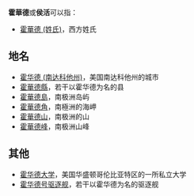 '''霍華德'''或'''侯活'''可以指：

*[[霍華德_(姓氏)|霍華德 (姓氏)]]，西方姓氏

==地名==
*[[霍华德_(南达科他州)|霍华德 (南达科他州)]]，美国南达科他州的城市
*[[霍華德縣|霍華德縣]]，若干以霍华德为名的县
*[[霍華德島|霍華德島]]，南极洲岛屿
*[[霍華德角|霍華德角]]，南極洲的海岬
*[[霍華德山|霍華德山]]，南极洲的山
*[[霍華德峰|霍華德峰]]，南极洲山峰

==其他==
*[[霍华德大学|霍华德大学]]，美国华盛顿哥伦比亚特区的一所私立大学
*[[霍华德号驱逐舰|霍华德号驱逐舰]]，若干以霍华德为名的驱逐舰

{{disambig|H|Cat=三字译名消歧义}}
